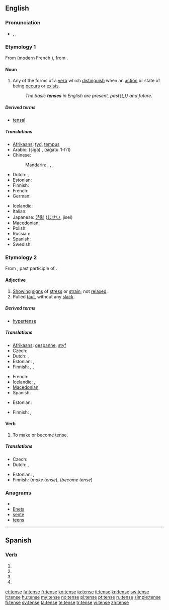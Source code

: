 {{wikipedia|dab=tense}}
==English==

===Pronunciation===
* {{enPR|tĕns}}, {{IPA|/tɛns/}}, {{SAMPA|/tEns/}}
*: {{audio|en-us-tense.ogg|Audio (US)}}
*: {{rhymes|ɛns}}

===Etymology 1===
From {{etyl|fro}} {{term|tens}} (modern French {{term|temps}}), from {{etyl|la}} {{term|tempus}}.

====Noun====
{{en-noun}}

# {{grammar}} Any of the forms of a [[verb]] which [[distinguish]] when an [[action]] or state of being [[occur]]s or [[exist]]s.
#: ''The basic '''tenses''' in English are present, past{{,}} and future.''

=====Derived terms=====
* [[tensal]]

=====Translations=====
{{trans-top|verb forms distinguishing time}}
* [[Afrikaans]]: [[tyd]], [[tempus]]
* Arabic: {{Arab|[[صيغة]]}} (ṣīġa) {{f}}, {{Arab|[[صيغة الفعل]]}} (ṣīġatu 'l-fiʻl) {{f}}
* Chinese:
*: Mandarin: {{t|zh|時態|sc=Hani}}, {{t|zh|时态|tr=shítài|sc=Hani}}, {{t|zh|時制|sc=Hani}}, {{t|zh|时制|tr=shízhì|sc=Hani}}
* Dutch: {{t+|nl|tijd|m}}, {{t-|nl|tempus|n}}
* Estonian: {{t|et|ajavorm}}
* Finnish: {{t+|fi|aikamuoto}}
* French: {{t+|fr|temps|m}}
* German: {{t+|de|Zeit|f}}
{{trans-mid}}
* Icelandic: {{t+|is|tíð|f}}
* Italian: {{t+|it|tempo|m}}
* Japanese: [[時制]] ([[じせい]], jisei)
* [[Macedonian]]: {{t-|mk|време|n|tr=vréme}}
* Polish: {{t+|pl|czas|m}}
* Russian: {{t+|ru|время|n|tr=vrémja}}
* Spanish: {{t+|es|tiempo|m}}
* Swedish: {{t+|sv|tempus|n}}
{{trans-bottom}}

===Etymology 2===
From {{etyl|la}} {{term|tensus}}, past participle of {{term|tendere||stretch}}.

====Adjective====
{{en-adj|tens|er}}

# [[show|Showing]] [[sign]]s of [[stress]] or [[strain]]; not [[relax]]ed.
# Pulled [[taut]], without any [[slack]].

=====Derived terms=====
* [[hypertense]]

=====Translations=====
{{trans-top|showing stress or strain}}
* [[Afrikaans]]: [[gespanne]], [[styf]]
* Czech: {{t-|cs|napjatý|m}}
* Dutch: {{t+|nl|gespannen}}, {{t-|nl|strak}}
* Estonian: {{t|et|pingne}}, {{t|et|pinev}}
* Finnish: {{t+|fi|kireä}}, {{t-|fi|jännittynyt}}, {{t+|fi|hermostunut}}
{{trans-mid}}
* French: {{t+|fr|tendu}}
* Icelandic: {{t-|is|upptrekktur}}, {{t+|is|órólegur}}
* [[Macedonian]]: {{t|mk|напнат|tr=nápnat}}
* Spanish: {{t-|es|tenso}}
{{trans-bottom}}

{{trans-top|pulled taut}}
* Estonian: {{t|et|pinguletõmmatud}}
{{trans-mid}}
* Finnish: {{t+|fi|kireä}}, {{t|fi|jännitetty}}
{{trans-bottom}}

====Verb====
{{en-verb|tens|ing}}

# To make or become tense.

=====Translations=====
{{trans-top|make or become tense}}
* Czech: {{t-|cs|napnout}}
* Dutch: {{t+|nl|spannen}}, {{t-|nl|opspannen}}
{{trans-mid}}
* Estonian: {{t|et|pinguldama}}, {{t|et|pingulduma}}
* Finnish: {{t+|fi|jännittää}} (''make tense''), {{t-|fi|jännittyä}} (''become tense'')
{{trans-bottom}}

===Anagrams===
* {{alphagram|eenst}}
* [[Enets#English|Enets]]
* [[sente#English|sente]]
* [[teens#English|teens]]

----

==Spanish==

===Verb===
{{es-verb-form|tensar}}

# {{es-verb form of|ending=ar|mood=imperative|pers=2|formal=yes|number=singular|[[tensar]]}}
# {{es-verb form of|ending=ar|mood=subjunctive|tense=present|pers=1|number=singular|[[tensar]]}}
# {{es-verb form of|ending=ar|mood=subjunctive|tense=present|pers=2|formal=yes|number=singular|[[tensar]]}}
# {{es-verb form of|ending=ar|mood=subjunctive|tense=present|pers=3|number=singular|[[tensar]]}}

[[et:tense]]
[[fa:tense]]
[[fr:tense]]
[[ko:tense]]
[[io:tense]]
[[it:tense]]
[[kn:tense]]
[[sw:tense]]
[[lt:tense]]
[[hu:tense]]
[[my:tense]]
[[no:tense]]
[[pl:tense]]
[[pt:tense]]
[[ru:tense]]
[[simple:tense]]
[[fi:tense]]
[[sv:tense]]
[[ta:tense]]
[[te:tense]]
[[tr:tense]]
[[vi:tense]]
[[zh:tense]]